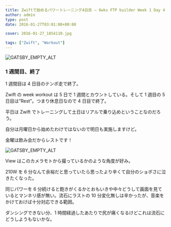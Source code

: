 ---
title: Zwiftで始めるパワートレーニング4日目 – 6wks FTP builder Week 1 Day 4
author: admin
type: post
date: 2016-01-27T03:01:00+00:00

cover: 2016-01-27_1854110.jpg

tags: ["Zwift", "Workout"]
---

![GATSBY_EMPTY_ALT](./2016-01-27_1854110.jpg)

### 1 週間目、終了

1 週間目は 4 日目のテンポ走で終了。

Zwift の week workout は 5 日で 1 週間とカウントしている。そして 1 週目の 5 日目は&#8221;Rest&#8221;。つまり休息日なので 4 日目で終了。

平日は Zwift でトレーニングして土日はリアルで乗り込めということなのだろう。

自分は月曜日から始めたわけではないので明日も実施しますけど。

金曜は飲み会だからレストです！

![GATSBY_EMPTY_ALT](./2016-01-27_1903322.jpg)

View はこのカメラモトから撮っているかのような角度が好み。

210W を 6 分なんて余裕だと思っていたら思ったより辛くて自分のショボさに泣きたくなった。

同じパワーを 6 分続けると飽きがくるかとおもいきや中々どうして画面を見ているとマンネリ感が無い。流石にラストの 10 分変化無しは辛かったが、音楽をかけておけば十分対応できる範囲。

ダンシングできない分、1 時間経過したあたりで尻が痛くなるけどこれは流石にどうしようもないかな。

<LinkBox isAmazonLink url="https://www.amazon.co.jp/dp/490531500X/" />
